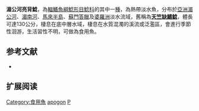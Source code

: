 {{Speciesbox
| name = 湄公河亮背鯰
| image = Micronema apogon2.jpg
| image_width = 250px
| status = LC
| status_system = IUCN3.1
| genus = Phalacronotus
| species = apogon
| authority = [[Bleeker|Bleeker]], 1851
| synonyms = *''Silurus apogon'', Bleeker, 1851
*''Kryptopterus apogon'', Bleeker, 1851
}}

'''湄公河亮背鯰'''，為[[輻鰭魚綱|輻鰭魚綱]][[鯰形目|鯰形目]][[鯰科|鯰科]]的其中一[[種|種]]，為熱帶淡水魚，分布於[[亞洲|亞洲]][[湄公河|湄公河]]、[[湄南河|湄南河]]、[[馬來半島|馬來半島]]、[[蘇門答臘|蘇門答臘]]及[[婆羅洲|婆羅洲]]淡水流域，舊稱為'''[[天竺缺鰭鯰|天竺缺鰭鯰]]'''，體長可達130公分，棲息在底中層水域，棲息在水質混濁的溪流或泛濫區，會進行季節性洄游，生活習性不明，可做為食用魚。

==参考文献==
*{{FishBase_species|genus=Phalacronotus|species=apogon|year=2015|month=7}}

== 扩展阅读 ==
{{refbegin}}
{{wikispecies-inline|Phalacronotus apogon|湄公河亮背鯰}}
{{refend}}
{{Taxonbar|from=Q5395191}}

[[Category:食用魚|Category:食用魚]]
[[Category:亮背鯰屬|apogon]]
[[Category:1851年描述的鱼类|P]]
